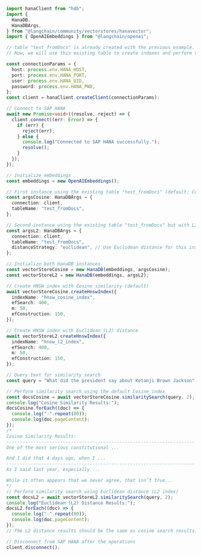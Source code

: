 ```typescript
import hanaClient from "hdb";
import {
  HanaDB,
  HanaDBArgs,
} from "@langchain/community/vectorstores/hanavector";
import { OpenAIEmbeddings } from "@langchain/openai";

// table "test_fromDocs" is already created with the previous example.
// Now, we will use this existing table to create indexes and perform similarity search.

const connectionParams = {
  host: process.env.HANA_HOST,
  port: process.env.HANA_PORT,
  user: process.env.HANA_UID,
  password: process.env.HANA_PWD,
};
const client = hanaClient.createClient(connectionParams);

// Connect to SAP HANA
await new Promise<void>((resolve, reject) => {
  client.connect((err: Error) => {
    if (err) {
      reject(err);
    } else {
      console.log("Connected to SAP HANA successfully.");
      resolve();
    }
  });
});

// Initialize embeddings
const embeddings = new OpenAIEmbeddings();

// First instance using the existing table "test_fromDocs" (default: Cosine similarity)
const argsCosine: HanaDBArgs = {
  connection: client,
  tableName: "test_fromDocs",
};

// Second instance using the existing table "test_fromDocs" but with L2 Euclidean distance
const argsL2: HanaDBArgs = {
  connection: client,
  tableName: "test_fromDocs",
  distanceStrategy: "euclidean", // Use Euclidean distance for this instance
};

// Initialize both HanaDB instances
const vectorStoreCosine = new HanaDB(embeddings, argsCosine);
const vectorStoreL2 = new HanaDB(embeddings, argsL2);

// Create HNSW index with Cosine similarity (default)
await vectorStoreCosine.createHnswIndex({
  indexName: "hnsw_cosine_index",
  efSearch: 400,
  m: 50,
  efConstruction: 150,
});

// Create HNSW index with Euclidean (L2) distance
await vectorStoreL2.createHnswIndex({
  indexName: "hnsw_l2_index",
  efSearch: 400,
  m: 50,
  efConstruction: 150,
});

// Query text for similarity search
const query = "What did the president say about Ketanji Brown Jackson";

// Perform similarity search using the default Cosine index
const docsCosine = await vectorStoreCosine.similaritySearch(query, 2);
console.log("Cosine Similarity Results:");
docsCosine.forEach((doc) => {
  console.log("-".repeat(80));
  console.log(doc.pageContent);
});
/*
Cosine Similarity Results:
----------------------------------------------------------------------
One of the most serious constitutional ...

And I did that 4 days ago, when I ...
----------------------------------------------------------------------
As I said last year, especially ...

While it often appears that we never agree, that isn’t true...
*/
// Perform similarity search using Euclidean distance (L2 index)
const docsL2 = await vectorStoreL2.similaritySearch(query, 2);
console.log("Euclidean (L2) Distance Results:");
docsL2.forEach((doc) => {
  console.log("-".repeat(80));
  console.log(doc.pageContent);
});
// The L2 distance results should be the same as cosine search results.

// Disconnect from SAP HANA after the operations
client.disconnect();
```
